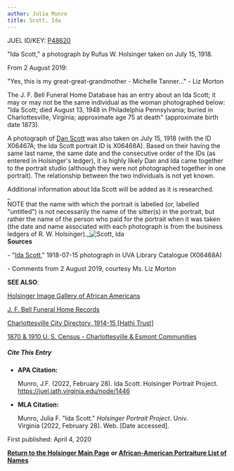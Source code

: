 ```yaml
---
author: Julia Munro
title: Scott, Ida
---
```

JUEL ID/KEY: [P48620](http://juel.iath.virginia.edu/public_person?person=48620 "P48620")

"Ida Scott," a photograph by Rufus W. Holsinger taken on July 15, 1918.

From 2 August 2019:  
  
"Yes, this is my great-great-grandmother - Michelle Tanner..." - Liz Morton 

The J. F. Bell Funeral Home Database has an entry about an Ida Scott; it may or may not be the same individual as the woman photographed below: "Ida Scott; died August 13, 1948 in Philadelphia Pennsylvania; buried in Charlottesville, Virginia; approximate age 75 at death" (approximate birth date 1873).

A photograph of [Dan Scott](http://juel.iath.virginia.edu/node/1907 "Scott, Dan") was also taken on July 15, 1918 (with the ID X06467A; the Ida Scott portrait ID is X06468A). Based on their having the same last name, the same date and the consecutive order of the IDs (as entered in Holsinger's ledger), it is highly likely Dan and Ida came together to the portrait studio (although they were not photographed together in one portrait). The relationship between the two individuals is not yet known.

Additional information about Ida Scott will be added as it is researched.  
_  
NOTE that the name with which the portrait is labelled (or, labelled "untitled") is not necessarily the name of the sitter(s) in the portrait, but rather the name of the person who paid for the portrait when it was taken (the date and name associated with each photograph is from the business ledgers of R. W. Holsinger)._![Scott, Ida](https://iiif.lib.virginia.edu/iiif/uva-lib:1049431/full/778,561/0/default.jpg "Scott, Ida")     
**Sources**

\- "[Ida Scott](https://search.lib.virginia.edu/catalog/uva-lib:1049431#?c=0&m=0&s=0&cv=0&xywh=0%2C-37%2C3958%2C2935 "Scott, Ida")," 1918-07-15 photograph in UVA Library Catalogue (X06468A) 

\- Comments from 2 August 2019, courtesy Ms. Liz Morton

**SEE ALSO**:

[Holsinger Image Gallery of African Americans](http://rwholsingerphotos.org/images.php "Holsinger Image Gallery of African Americans")

[J. F. Bell Funeral Home Records](http://www2.vcdh.virginia.edu/afam/raceandplace/perl_scripts/funeral_search.html "J. F. Bell Funeral Home Database")

[Charlottesville City Directory, 1914-15 \[Hathi Trust\]](https://catalog.hathitrust.org/Record/101954103 "Charlottesville City Directory, 1914-15") 

[1870 & 1910 U. S. Census - Charlottesville & Esmont Communities](http://www2.vcdh.virginia.edu/afam/raceandplace/census/search_both.html "1870 & 1910 U. S. Census: Charlottesville and Esmont Communities")

##### **Cite This Entry**

*   **APA Citation:**
    
    Munro, J.F. (2022, February 28). Ida Scott. Holsinger Portrait Project. https://juel.iath.virginia.edu/node/1446
    
*   **MLA Citation:**
    
    Munro, Julia F. "Ida Scott." _Holsinger Portrait Project_. Univ. Virginia (2022, February 28). Web. \[Date accessed\].
    

First published: April 4, 2020

[**Return to the Holsinger Main Page**](http://juel.iath.virginia.edu/node/980) **or [African-American Portraiture List of Names](http://juel.iath.virginia.edu/node/996)**